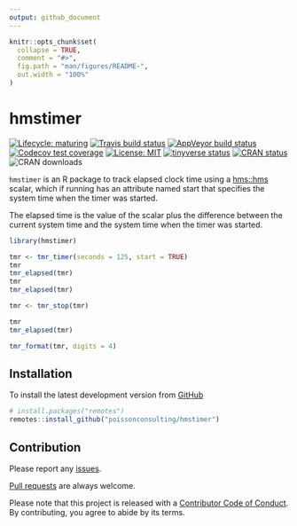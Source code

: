 ```yaml
---
output: github_document
---
```


<!-- README.md is generated from README.Rmd. Please edit that file -->

```r
knitr::opts_chunk$set(
  collapse = TRUE,
  comment = "#>",
  fig.path = "man/figures/README-",
  out.width = "100%"
)
```

# hmstimer

<!-- badges: start -->
[![Lifecycle: maturing](https://img.shields.io/badge/lifecycle-maturing-blue.svg)](https://www.tidyverse.org/lifecycle/#maturing)
[![Travis build status](https://travis-ci.com/poissonconsulting/hmstimer.svg?branch=master)](https://travis-ci.com/poissonconsulting/hmstimer)
[![AppVeyor build status](https://ci.appveyor.com/api/projects/status/github/poissonconsulting/hmstimer?branch=master&svg=true)](https://ci.appveyor.com/project/poissonconsulting/hmstimer)
[![Codecov test coverage](https://codecov.io/gh/poissonconsulting/hmstimer/branch/master/graph/badge.svg)](https://codecov.io/gh/poissonconsulting/hmstimer?branch=master)
[![License: MIT](https://img.shields.io/badge/License-MIT-green.svg)](https://opensource.org/licenses/MIT)
[![tinyverse status](https://tinyverse.netlify.com/badge/hmstimer)](https://CRAN.R-project.org/package=hmstimer)
[![CRAN status](https://www.r-pkg.org/badges/version/hmstimer)](https://cran.r-project.org/package=hmstimer)
![CRAN downloads](https://cranlogs.r-pkg.org/badges/hmstimer)
<!-- badges: end -->

`hmstimer` is an R package to 
track elapsed clock time using a [hms::hms](https://github.com/tidyverse/hms) scalar, which if running has an attribute named start that specifies the system time when the timer was started.

The elapsed time is the value of the scalar plus the difference between the current system time and the system time when the timer was started.

```r
library(hmstimer)

tmr <- tmr_timer(seconds = 125, start = TRUE)
tmr
tmr_elapsed(tmr)
tmr
tmr_elapsed(tmr)

tmr <- tmr_stop(tmr)

tmr
tmr_elapsed(tmr)

tmr_format(tmr, digits = 4)
```

## Installation

To install the latest development version from [GitHub](https://github.com/poissonconsulting/hmstimer)
```r
# install.packages("remotes")
remotes::install_github("poissonconsulting/hmstimer")
```


## Contribution

Please report any [issues](https://github.com/poissonconsulting/hmstimer/issues).

[Pull requests](https://github.com/poissonconsulting/hmstimer/pulls) are always welcome.

Please note that this project is released with a [Contributor Code of Conduct](https://poissonconsulting.github.io/hmstimer/CODE_OF_CONDUCT.html).
By contributing, you agree to abide by its terms.
